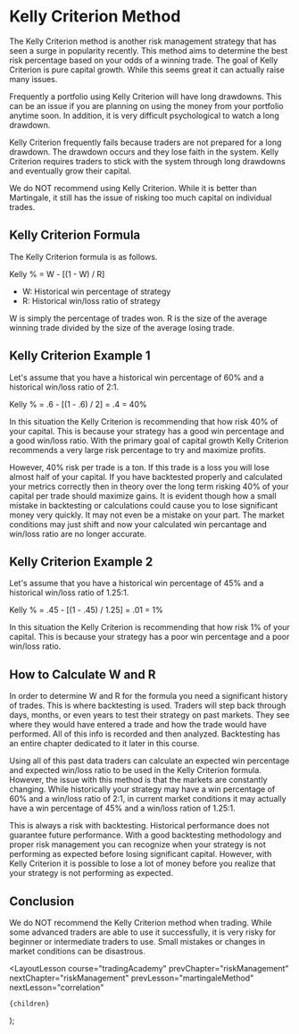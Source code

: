 
# Kelly Criterion Method

The Kelly Criterion method is another risk management strategy that has seen a surge in popularity recently. This method
aims to determine the best risk percentage based on your odds of a winning trade. The goal of Kelly Criterion is pure capital
growth. While this seems great it can actually raise many issues.

Frequently a portfolio using Kelly Criterion will have long drawdowns. This can be an issue if you are planning on using
the money from your portfolio anytime soon. In addition, it is very difficult psychological to watch a long drawdown.

Kelly Criterion frequently fails because traders are not prepared for a long drawdown. The drawdown occurs and they lose faith
in the system. Kelly Criterion requires traders to stick with the system through long drawdowns and eventually grow their
capital.

We do NOT recommend using Kelly Criterion. While it is better than Martingale, it still has the issue of risking too much
capital on individual trades.

## Kelly Criterion Formula

The Kelly Criterion formula is as follows.

Kelly % = W - [(1 - W) / R]

- W: Historical win percentage of strategy
- R: Historical win/loss ratio of strategy

W is simply the percentage of trades won. R is the size of the average winning trade divided by the size of the average
losing trade.

## Kelly Criterion Example 1

Let's assume that you have a historical win percentage of 60% and a historical win/loss ratio of 2:1.

Kelly % = .6 - [(1 - .6) / 2] = .4 = 40%

In this situation the Kelly Criterion is recommending that how risk 40% of your capital. This is because your strategy has
a good win percentage and a good win/loss ratio. With the primary goal of capital growth Kelly Criterion recommends a very
large risk percentage to try and maximize profits.

However, 40% risk per trade is a ton. If this trade is a loss you will lose almost half of your capital. If you have
backtested properly and calculated your metrics correctly then in theory over the long term risking 40% of your capital per
trade should maximize gains. It is evident though how a small mistake in backtesting or calculations could cause you to lose
significant money very quickly. It may not even be a mistake on your part. The market conditions may just shift and now your
calculated win percantage and win/loss ratio are no longer accurate.

## Kelly Criterion Example 2

Let's assume that you have a historical win percentage of 45% and a historical win/loss ratio of 1.25:1.

Kelly % = .45 - [(1 - .45) / 1.25] = .01 = 1%

In this situation the Kelly Criterion is recommending that how risk 1% of your capital. This is because your strategy has
a poor win percentage and a poor win/loss ratio.

## How to Calculate W and R

In order to determine W and R for the formula you need a significant history of trades. This is where backtesting is used.
Traders will step back through days, months, or even years to test their strategy on past markets. They see where they would
have entered a trade and how the trade would have performed. All of this info is recorded and then analyzed. Backtesting has
an entire chapter dedicated to it later in this course.

Using all of this past data traders can calculate an expected win percentage and expected win/loss ratio to be used in
the Kelly Criterion formula. However, the issue with this method is that the markets are constantly changing. While historically
your strategy may have a win percentage of 60% and a win/loss ratio of 2:1, in current market conditions it may actually
have a win percentage of 45% and a win/loss ration of 1.25:1.

This is always a risk with backtesting. Historical performance does not guarantee future performance. With a good backtesting
methodology and proper risk management you can recognize when your strategy is not performing as expected before losing
significant capital. However, with Kelly Criterion it is possible to lose a lot of money before you realize that your
strategy is not performing as expected.

## Conclusion

We do NOT recommend the Kelly Criterion method when trading. While some advanced traders are able to use it successfully,
it is very risky for beginner or intermediate traders to use. Small mistakes or changes in market conditions can be
disastrous.

  <LayoutLesson
    course="tradingAcademy"
    prevChapter="riskManagement"
    nextChapter="riskManagement"
    prevLesson="martingaleMethod"
    nextLesson="correlation"
  >
    {children}
  </LayoutLesson>
);
